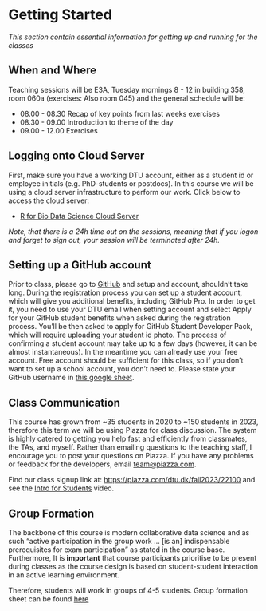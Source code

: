 # Getting Started {.unnumbered}

_This section contain essential information for getting up and running for the classes_

## When and Where

Teaching sessions will be E3A, Tuesday mornings 8 - 12 in building 358, room 060a (exercises: Also room 045) and the general schedule will be:

* 08.00 - 08.30 Recap of key points from last weeks exercises
* 08.30 - 09.00 Introduction to theme of the day
* 09.00 - 12.00 Exercises

## Logging onto Cloud Server

First, make sure you have a working DTU account, either as a student id or employee initials (e.g. PhD-students or postdocs). In this course we will be using a cloud server infrastructure to perform our work. Click below to access the cloud server:

- [R for Bio Data Science Cloud Server](http://teaching.healthtech.dtu.dk/22100/rstudio.php)

_Note, that there is a 24h time out on the sessions, meaning that if you logon and forget to sign out, your session will be terminated after 24h._

## Setting up a GitHub account

Prior to class, please go to [GitHub](https://github.com) and setup and account, shouldn't take long. During the registration process you can set up a student account, which will give you additional benefits, including GitHub Pro. In order to get it, you need to use your DTU email when setting account and select Apply for your GitHub student benefits when asked during the registration process. You'll be then asked to apply for GitHub Student Developer Pack, which will require uploading your student id photo. The process of confirming a student account may take up to a few days (however, it can be almost instantaneous). In the meantime you can already use your free account. Free account should be sufficient for this class, so if you don't want to set up a school account, you don't need to. Please state your GitHub username in [this google sheet](https://docs.google.com/spreadsheets/d/1tCk7zLrzRRJKpEpJfe2QqJb-xHUHlE9ZaZ00100v30k/edit?usp=sharing).

## Class Communication

This course has grown from ~35 students in 2020 to ~150 students in 2023, therefore this term we will be using Piazza for class discussion. The system is highly catered to getting you help fast and efficiently from classmates, the TAs, and myself. Rather than emailing questions to the teaching staff, I encourage you to post your questions on Piazza. If you have any problems or feedback for the developers, email [team@piazza.com](mailto:team@piazza.com).

Find our class signup link at: [https://piazza.com/dtu.dk/fall2023/22100](https://piazza.com/dtu.dk/fall2023/22100) and see the [Intro for Students](https://www.youtube.com/watch?v=tqGummy1Be4) video.

## Group Formation

The backbone of this course is modern collaborative data science and as such "active participation in the group work ... [is an] indispensable prerequisites for exam participation" as stated in the course base. Furthermore, It is **important** that course participants prioritise to be present during classes as the course design is based on student-student interaction in an active learning environment.

Therefore, students will work in groups of 4-5 students. Group formation sheet can be found [here](https://docs.google.com/spreadsheets/d/1MtXCz41uGSnBpJvTARd1TNyqCFYinQxJCEpOwzlBcPo/edit?usp=sharing)
